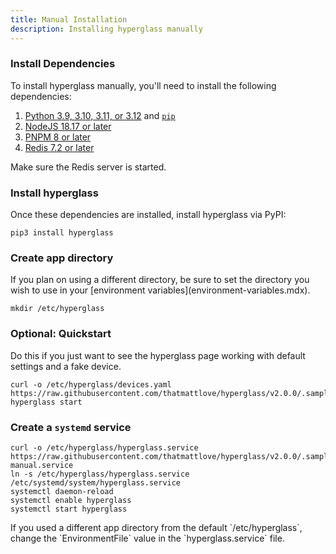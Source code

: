 ```yaml
---
title: Manual Installation
description: Installing hyperglass manually
---
```



<Steps>

### Install Dependencies

To install hyperglass manually, you'll need to install the following dependencies:

1. [Python 3.9, 3.10, 3.11, or 3.12](https://www.python.org/downloads/) and [`pip`](https://pip.pypa.io/en/stable/installation/)
2. [NodeJS 18.17 or later](https://nodejs.org/en/download)
3. [PNPM 8 or later](https://pnpm.io/installation)
4. [Redis 7.2 or later](https://redis.io/download/)

<Callout type="warning">Make sure the Redis server is started.</Callout>

### Install hyperglass

Once these dependencies are installed, install hyperglass via PyPI:

```shell copy
pip3 install hyperglass
```

### Create app directory

<Callout type="info">
    If you plan on using a different directory, be sure to set the directory you wish to use in your
    [environment variables](environment-variables.mdx).
</Callout>

```shell copy
mkdir /etc/hyperglass
```

### Optional: Quickstart

Do this if you just want to see the hyperglass page working with default settings and a fake device.

```shell copy
curl -o /etc/hyperglass/devices.yaml https://raw.githubusercontent.com/thatmattlove/hyperglass/v2.0.0/.samples/sample_devices.yaml
hyperglass start
```

### Create a `systemd` service

```shell copy
curl -o /etc/hyperglass/hyperglass.service https://raw.githubusercontent.com/thatmattlove/hyperglass/v2.0.0/.samples/hyperglass-manual.service
ln -s /etc/hyperglass/hyperglass.service /etc/systemd/system/hyperglass.service
systemctl daemon-reload
systemctl enable hyperglass
systemctl start hyperglass
```

<Callout type="info">
    If you used a different app directory from the default `/etc/hyperglass`, change the
    `EnvironmentFile` value in the `hyperglass.service` file.
</Callout>

</Steps>
